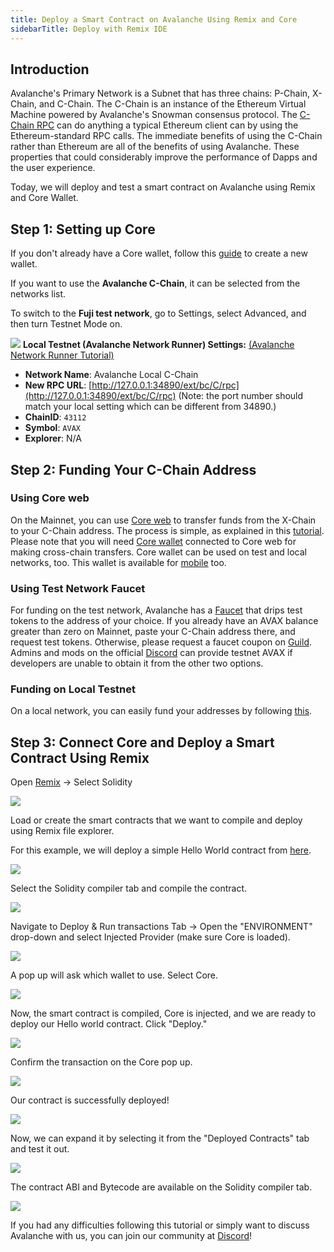 ```yaml
---
title: Deploy a Smart Contract on Avalanche Using Remix and Core
sidebarTitle: Deploy with Remix IDE
---
```

Introduction[​](#introduction "Direct link to heading")
-------------------------------------------------------

Avalanche's Primary Network is a Subnet that has three chains: P-Chain, X-Chain, and C-Chain. The C-Chain is an instance of the Ethereum Virtual Machine powered by Avalanche's Snowman consensus protocol. The [C-Chain RPC](/api-reference/c-chain/api) can do anything a typical Ethereum client can by using the Ethereum-standard RPC calls. The immediate benefits of using the C-Chain rather than Ethereum are all of the benefits of using Avalanche. These properties that could considerably improve the performance of Dapps and the user experience.

Today, we will deploy and test a smart contract on Avalanche using Remix and Core Wallet.

Step 1: Setting up Core[​](#step-1-setting-up-core "Direct link to heading")
----------------------------------------------------------------------------

If you don't already have a Core wallet, follow this [guide](https://support.avax.network/en/articles/6100129-core-extension-how-do-i-create-a-new-wallet) to create a new wallet.

If you want to use the **Avalanche C-Chain**, it can be selected from the networks list.

To switch to the **Fuji test network**, go to Settings, select Advanced, and then turn Testnet Mode on.

![](/images/remix1.png)
**Local Testnet (Avalanche Network Runner) Settings:** [(Avalanche Network Runner Tutorial)](/tooling/avalanche-network-runner/introduction)

*   **Network Name**: Avalanche Local C-Chain
*   **New RPC URL**: [http://127.0.0.1:34890/ext/bc/C/rpc](http://127.0.0.1:34890/ext/bc/C/rpc) (Note: the port number should match your local setting which can be different from 34890.)
*   **ChainID**: `43112`
*   **Symbol**: `AVAX`
*   **Explorer**: N/A

Step 2: Funding Your C-Chain Address[​](#step-2-funding-your-c-chain-address "Direct link to heading")
------------------------------------------------------------------------------------------------------

### **Using Core web**[​](#using-core-web "Direct link to heading")

On the Mainnet, you can use [Core web](https://core.app/) to transfer funds from the X-Chain to your C-Chain address. The process is simple, as explained in this [tutorial](https://support.avax.network/en/articles/8133713-core-web-how-do-i-make-cross-chain-transfers-in-core-stake). Please note that you will need [Core wallet](https://join.core.app/extension) connected to Core web for making cross-chain transfers. Core wallet can be used on test and local networks, too. This wallet is available for [mobile](https://support.avax.network/en/articles/6115608-core-mobile-where-can-i-download-core-mobile-to-my-phone) too.

### **Using Test Network Faucet**[​](#using-test-network-faucet "Direct link to heading")

For funding on the test network, Avalanche has a [Faucet](https://faucet.avax.network/) that drips test tokens to the address of your choice. If you already have an AVAX balance greater than zero on Mainnet, paste your C-Chain address there, and request test tokens. Otherwise, please request a faucet coupon on [Guild](https://guild.xyz/avalanche). Admins and mods on the official [Discord](https://discord.com/invite/RwXY7P6) can provide testnet AVAX if developers are unable to obtain it from the other two options.

### Funding on Local Testnet[​](#funding-on-local-testnet "Direct link to heading")

On a local network, you can easily fund your addresses by following [this](/build/subnets/build-first-subnet#importing-the-test-private-key).

Step 3: Connect Core and Deploy a Smart Contract Using Remix[​](#step-3-connect-core-and-deploy-a-smart-contract-using-remix "Direct link to heading")
------------------------------------------------------------------------------------------------------------------------------------------------------

Open [Remix](https://remix.ethereum.org/) -> Select Solidity

![](/images/remix2.png)

Load or create the smart contracts that we want to compile and deploy using Remix file explorer.

For this example, we will deploy a simple Hello World contract from [here](https://blog.chain.link/how-to-create-a-hello-world-smart-contract-with-solidity/).

![](/images/remix3.png)

Select the Solidity compiler tab and compile the contract.

![](/images/remix4.png)

Navigate to Deploy & Run transactions Tab -> Open the "ENVIRONMENT" drop-down and select Injected Provider (make sure Core is loaded).

![](/images/remix5.png)

A pop up will ask which wallet to use. Select Core.

![](/images/remix6.png)

Now, the smart contract is compiled, Core is injected, and we are ready to deploy our Hello world contract. Click "Deploy."

![](/images/remix7.png)

Confirm the transaction on the Core pop up.

![](/images/remix8.png)

Our contract is successfully deployed!

![](/images/remix9.png)

Now, we can expand it by selecting it from the "Deployed Contracts" tab and test it out.

![](/images/remix10.png)

The contract ABI and Bytecode are available on the Solidity compiler tab.

![](/images/remix11.png)

If you had any difficulties following this tutorial or simply want to discuss Avalanche with us, you can join our community at [Discord](https://chat.avalabs.org/)!